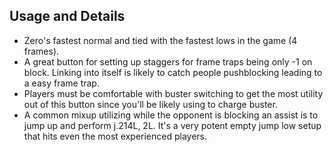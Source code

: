 ## Usage and Details

- Zero's fastest normal and tied with the fastest lows in the game (4 frames).
- A great button for setting up staggers for frame traps being only -1 on block. Linking <InlineInput text="2L" color="blue" /> into itself is likely to catch people pushblocking
  leading to a easy frame trap.
- Players must be comfortable with buster switching to get the most utility out of this button since you'll be likely using <InlineInput text="L" color="blue" /> to charge buster.
- A common mixup utilizing <InlineInput text="2L" color="blue" /> while the opponent is blocking an assist is to jump up and perform <InputBlock><Text color="blue">j.214L</Text>, <Text color="blue">2L</Text></InputBlock>.
  It's a very potent empty jump low setup that hits even the most experienced players.
